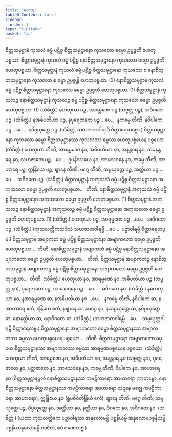 ```yaml
---
title: "ဟေတု"
tableOfContents: false
sidebar:
  order: 1
type: "tipitaka"
basket: "ab"
---
```



<DynamicBreadcrumb />

<Division number="43">

<Paragraph number="2096">
စိတ္တသမုဋ္ဌာနံ ကုသလံ ဓမ္မံ ပဋိစ္စ စိတ္တသမုဋ္ဌာနော ကုသလော ဓမ္မော ဥပ္ပဇ္ဇတိ ဟေတုပစ္စယာ. စိတ္တသမုဋ္ဌာနံ ကုသလံ ဓမ္မံ ပဋိစ္စ နောစိတ္တသမုဋ္ဌာနော ကုသလော ဓမ္မော ဥပ္ပဇ္ဇတိ ဟေတုပစ္စယာ. စိတ္တသမုဋ္ဌာနံ ကုသလံ ဓမ္မံ ပဋိစ္စ စိတ္တသမုဋ္ဌာနော ကုသလော စ နောစိတ္တသမုဋ္ဌာနော ကုသလော စ ဓမ္မာ ဥပ္ပဇ္ဇန္တိ ဟေတုပစ္စယာ. (3)
</Paragraph>

<Paragraph number="2097">
နောစိတ္တသမုဋ္ဌာနံ ကုသလံ ဓမ္မံ ပဋိစ္စ စိတ္တသမုဋ္ဌာနော ကုသလော ဓမ္မော ဥပ္ပဇ္ဇတိ ဟေတုပစ္စယာ. (1)
</Paragraph>

<Paragraph number="2098">
စိတ္တသမုဋ္ဌာနံ ကုသလဉ္စ နောစိတ္တသမုဋ္ဌာနံ ကုသလဉ္စ ဓမ္မံ ပဋိစ္စ စိတ္တသမုဋ္ဌာနော ကုသလော ဓမ္မော ဥပ္ပဇ္ဇတိ ဟေတုပစ္စယာ. (1) (သံခိတ္တံ.)
</Paragraph>

</Division>
<Division number="44">

<Paragraph number="2099">
ဟေတုယာ ပဉ္စ, အာရမ္မဏေ ပဉ္စ (သဗ္ဗတ္ထ ပဉ္စ), အဝိဂတေ ပဉ္စ. (သံခိတ္တံ.)
</Paragraph>

<Paragraph number="2100">
နအဓိပတိယာ ပဉ္စ, နပုရေဇာတေ ပဉ္စ …ပေ…  နကမ္မေ တီဏိ, နဝိပါကေ ပဉ္စ …ပေ…  နဝိပ္ပယုတ္တေ ပဉ္စ. (သံခိတ္တံ, သဟဇာတဝါရာဒိ ဝိတ္ထာရေတဗ္ဗော.)
</Paragraph>

</Division>
<Division number="45">

<Paragraph number="2101">
စိတ္တသမုဋ္ဌာနော ကုသလော ဓမ္မော စိတ္တသမုဋ္ဌာနဿ ကုသလဿ ဓမ္မဿ ဟေတုပစ္စယေန ပစ္စယော. (သံခိတ္တံ.)
</Paragraph>

</Division>
<Division number="46">

<Paragraph number="2102">
ဟေတုယာ တီဏိ, အာရမ္မဏေ နဝ, အဓိပတိယာ နဝ, အနန္တရေ နဝ, သမနန္တရေ နဝ, သဟဇာတေ ပဉ္စ …ပေ…  ဥပနိဿယေ နဝ, အာသေဝနေ နဝ, ကမ္မေ တီဏိ, အာဟာရေ ပဉ္စ, ဣန္ဒြိယေ ပဉ္စ, ဈာနေ တီဏိ, မဂ္ဂေ တီဏိ, သမ္ပယုတ္တေ ပဉ္စ, အတ္ထိယာ ပဉ္စ …ပေ…  အဝိဂတေ ပဉ္စ. (သံခိတ္တံ.)
</Paragraph>

</Division>
<Division number="47">

<Paragraph number="2103">
စိတ္တသမုဋ္ဌာနံ အကုသလံ ဓမ္မံ ပဋိစ္စ စိတ္တသမုဋ္ဌာနော အကုသလော ဓမ္မော ဥပ္ပဇ္ဇတိ ဟေတုပစ္စယာ…  တီဏိ.
</Paragraph>

<Paragraph number="2104">
နောစိတ္တသမုဋ္ဌာနံ အကုသလံ ဓမ္မံ ပဋိစ္စ စိတ္တသမုဋ္ဌာနော အကုသလော ဓမ္မော ဥပ္ပဇ္ဇတိ ဟေတုပစ္စယာ. (1)
</Paragraph>

<Paragraph number="2105">
စိတ္တသမုဋ္ဌာနံ အကုသလဉ္စ နောစိတ္တသမုဋ္ဌာနံ အကုသလဉ္စ ဓမ္မံ ပဋိစ္စ စိတ္တသမုဋ္ဌာနော အကုသလော ဓမ္မော ဥပ္ပဇ္ဇတိ ဟေတုပစ္စယာ. (1) (သံခိတ္တံ.)
</Paragraph>

</Division>
<Division number="48">

<Paragraph number="2106">
ဟေတုယာ ပဉ္စ, အာရမ္မဏေ ပဉ္စ …ပေ…  အဝိဂတေ ပဉ္စ. (သံခိတ္တံ.)
</Paragraph>

<Paragraph number="2107">
(ကုသလတ္တိကသဒိသံ သဟဇာတဝါရမ္ပိ …ပေ…  ပဉှာဝါရမ္ပိ ဝိတ္ထာရေတဗ္ဗံ.)
</Paragraph>

</Division>
<Division number="49">

<Paragraph number="2108">
စိတ္တသမုဋ္ဌာနံ အဗျာကတံ ဓမ္မံ ပဋိစ္စ စိတ္တသမုဋ္ဌာနော အဗျာကတော ဓမ္မော ဥပ္ပဇ္ဇတိ ဟေတုပစ္စယာ…  တီဏိ.
</Paragraph>

<Paragraph number="2109">
နောစိတ္တသမုဋ္ဌာနံ အဗျာကတံ ဓမ္မံ ပဋိစ္စ နောစိတ္တသမုဋ္ဌာနော အဗျာကတော ဓမ္မော ဥပ္ပဇ္ဇတိ ဟေတုပစ္စယာ…  တီဏိ.
</Paragraph>

<Paragraph number="2110">
စိတ္တသမုဋ္ဌာနံ အဗျာကတဉ္စ နောစိတ္တသမုဋ္ဌာနံ အဗျာကတဉ္စ ဓမ္မံ ပဋိစ္စ စိတ္တသမုဋ္ဌာနော အဗျာကတော ဓမ္မော ဥပ္ပဇ္ဇတိ ဟေတုပစ္စယာ…  တီဏိ. (သံခိတ္တံ.)
</Paragraph>

</Division>
<Division number="50">

<Paragraph number="2111">
ဟေတုယာ နဝ, အာရမ္မဏေ နဝ, အဓိပတိယာ ပဉ္စ (သဗ္ဗတ္ထ နဝ), ပုရေဇာတေ ပဉ္စ, အာသေဝနေ ပဉ္စ …ပေ…  အဝိဂတေ နဝ. (သံခိတ္တံ.)
</Paragraph>

<Paragraph number="2112">
နဟေတုယာ နဝ, နအာရမ္မဏေ ဆ, နအဓိပတိယာ နဝ …ပေ…  နကမ္မေ တီဏိ, နဝိပါကေ ဆ, နအာဟာရေ ဧကံ, နဲန္ဒြိယေ ဧကံ, နဈာနေ ဆ, နမဂ္ဂေ နဝ, နသမ္ပယုတ္တေ ဆ, နဝိပ္ပယုတ္တေ ဆ, နောနတ္ထိယာ ဆ, နောဝိဂတေ ဆ. (သံခိတ္တံ.)
</Paragraph>

<Paragraph number="2113">
(သဟဇာတဝါရမ္ပိ …ပေ…  သမ္ပယုတ္တဝါရမ္ပိ ဝိတ္ထာရေတဗ္ဗံ.)
</Paragraph>

</Division>
<Division number="51">

<Paragraph number="2114">
စိတ္တသမုဋ္ဌာနော အဗျာကတော ဓမ္မော စိတ္တသမုဋ္ဌာနဿ အဗျာကတဿ ဓမ္မဿ ဟေတုပစ္စယေန ပစ္စယော…  တီဏိ.
</Paragraph>

<Paragraph number="2115">
စိတ္တသမုဋ္ဌာနော အဗျာကတော ဓမ္မော စိတ္တသမုဋ္ဌာနဿ အဗျာကတဿ ဓမ္မဿ အာရမ္မဏပစ္စယေန ပစ္စယော. (သံခိတ္တံ.)
</Paragraph>

</Division>
<Division number="52">

<Paragraph number="2116">
ဟေတုယာ တီဏိ, အာရမ္မဏေ နဝ, အဓိပတိယာ နဝ, အနန္တရေ နဝ (သဗ္ဗတ္ထ နဝ), ပုရေဇာတေ နဝ, ပစ္ဆာဇာတေ နဝ, အာသေဝနေ နဝ, ကမ္မေ တီဏိ, ဝိပါကေ နဝ, အာဟာရေ နဝ (စိတ္တသမုဋ္ဌာနမူလံ နောစိတ္တသမုဋ္ဌာနဿ ကဗဠီကာရော အာဟာရော ကာတဗ္ဗော. နောစိတ္တသမုဋ္ဌာနော စိတ္တသမုဋ္ဌာနဿ ကဗဠီကာရော အာဟာရော ဃဋနေ မဇ္ဈေ ကဗဠီကာရော အာဟာရော), ဣန္ဒြိယေ နဝ (ရူပဇီဝိတိန္ဒြိယံ ဧကံ), ဈာနေ တီဏိ, မဂ္ဂေ တီဏိ, သမ္ပယုတ္တေ ပဉ္စ, ဝိပ္ပယုတ္တေ နဝ, အတ္ထိယာ နဝ, နတ္ထိယာ နဝ, ဝိဂတေ နဝ, အဝိဂတေ နဝ. (သံခိတ္တံ.)
</Paragraph>

<Paragraph number="2117">
(ယထာ ကုသလတ္တိကေ ပဉှာဝါရဿ အနုလောမမ္ပိ ပစ္စနီယမ္ပိ အနုလောမပစ္စနီယမ္ပိ ပစ္စနီယာနုလောမမ္ပိ ဂဏိတံ, ဧဝံ ဂဏေတဗ္ဗံ.)
</Paragraph>
</Division>